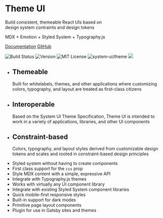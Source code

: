 


<Banner>

# Theme UI

Build consistent, themeable React UIs based on <br />
design system contraints and design tokens

MDX + Emotion + Styled System + Typography.js

[Documentation](/getting-started)
[GitHub](https://github.com/system-ui/theme-ui)

![Build Status][circleci-badge]
![Version][version]
![MIT License][license]
![system-ui/theme][system-ui-badge]
![][size]

</Banner>

<Tiles>

- ## Themeable
  Built for whitelabels, themes, and other applications
  where customizing colors, typography, and layout
  are treated as first-class citizens
- ## Interoperable
  Based on the System UI Theme Specification, Theme UI is intended
  to work in a variety of applications, libraries, and other UI components
- ## Constraint-based
  Colors, typography, and layout styles derived from customizable
  design tokens and scales and rooted in constraint-based design principles

</Tiles>

<Tiles>

- Styled system without having to create components
- First class support for the `css` prop
- Style MDX content with a simple, expressive API
- Integrate with Typography.js themes
- Works with virtually any UI component library
- Integrate with existing Styled System component libraries
- Quick mobile-first responsive styles
- Built-in support for dark modes
- Primitive page layout components
- Plugin for use in Gatsby sites and themes

</Tiles>

[circleci]: https://circleci.com/gh/system-ui/theme-ui
[circleci-badge]: https://flat.badgen.net/circleci/github/system-ui/theme-ui/master
[version]: https://flat.badgen.net/npm/v/theme-ui
[npm]: https://npmjs.com/package/theme-ui
[license]: https://flat.badgen.net/badge/license/MIT/blue
[system-ui-badge]: https://flat.badgen.net/badge/system-ui/theme/black
[size]: https://flat.badgen.net/bundlephobia/minzip/theme-ui
